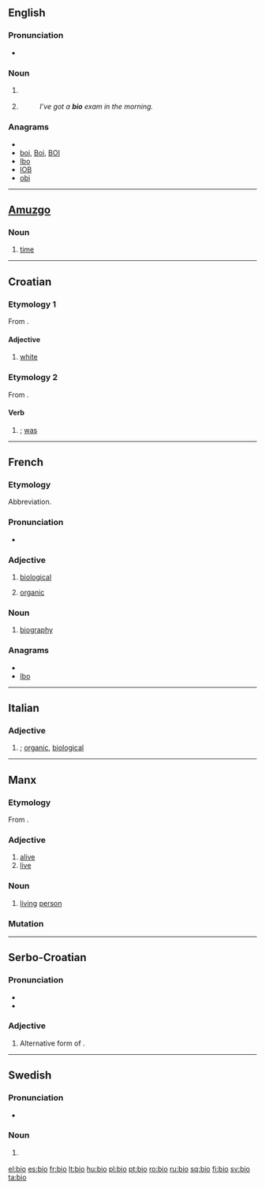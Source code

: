{{also|bio-|bio.|-bio|Bio.|Bio}}
==English==

===Pronunciation===
* {{rhymes|aɪəʊ}}

===Noun===
{{en-noun}}

# {{informal}} {{form of|Abbreviation|[[biography]]}}
# {{informal}} {{form of|Abbreviation|[[biology]]}}
#:''I've got a '''bio''' exam in the morning.''

===Anagrams===
* {{alphagram|bio}}
* [[boi#English|boi]], [[Boi#English|Boi]], [[BOI#English|BOI]]
* [[Ibo#English|Ibo]]
* [[IOB#English|IOB]]
* [[obi#English|obi]]


----

==[[Amuzgo]]==

===Noun===
{{infl|amu|noun}}

# [[time]]

----

==Croatian==

===Etymology 1===
From {{proto|Slavic|bel|lang=hr}}.

====Adjective====
{{infl|hr|adjective|variant of|bijel}}

# [[white]]

===Etymology 2===
From {{proto|Slavic|bil|lang=hr}}.

====Verb====
{{infl|hr|verb form}}

# {{form of|past tense of the verb|[[biti]]|nodot=1}}; [[was]]

----

==French==
===Etymology===
Abbreviation.

===Pronunciation===
* {{IPA|/bjo/|lang=fr}}

===Adjective===
{{fr-adj|inv=yes}}

# {{colloquial|lang=fr}} [[biological]]
# {{context|food|ecology|lang=fr}} [[organic]]

===Noun===
{{fr-noun|f}}

# {{colloquial|lang=fr}} [[biography]]

===Anagrams===
* {{alphagram|bio}}
* [[Ibo#French|Ibo]]


----

==Italian==

===Adjective===
{{infl|it|adjective|g=inv}}

# {{informal|lang=it}} {{form of|Abbreviation|[[biologico]]|nodot=1}}; [[organic]], [[biological]]

----

==Manx==

===Etymology===
From {{etyl|sga|gv}} {{term|béo|lang=sga}}.

===Adjective===
{{infl|gv|adjective}}

# [[alive]]
# [[live]]

===Noun===
{{infl|gv|noun}} {{g|Manx}}

# [[living]] [[person]]

===Mutation===
{{gv mut cons|b|io}}

----

==Serbo-Croatian==

===Pronunciation===
* {{IPA|/bîo/|lang=sh}}
* {{hyphenation|bi|o}}

===Adjective===
{{sh-adjective|head=bȉo|def=bijeli|def_a=bijȇlī|comp=bjelji|comp_a=bjèljī|r|био|би̏о}}

# Alternative form of {{term|bijel|bijȇl|lang=sh}}.

----

==Swedish==

===Pronunciation===
* {{audio|Sv-bio.ogg|audio}}

===Noun===
{{infl|sv|noun|g=c|definite singular|bion}}

# {{form of|Short|[[biograf]]|nodot=1}} {{i|that form is used for plurals}}

[[el:bio]]
[[es:bio]]
[[fr:bio]]
[[lt:bio]]
[[hu:bio]]
[[pl:bio]]
[[pt:bio]]
[[ro:bio]]
[[ru:bio]]
[[sq:bio]]
[[fi:bio]]
[[sv:bio]]
[[ta:bio]]